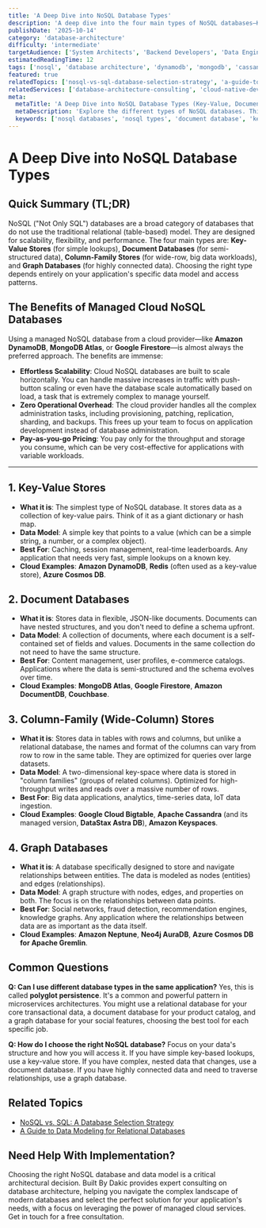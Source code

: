 ```yaml
---
title: 'A Deep Dive into NoSQL Database Types'
description: 'A deep dive into the four main types of NoSQL databases—Key-Value, Document, Column-Family, and Graph—with examples of use cases and popular cloud services.'
publishDate: '2025-10-14'
category: 'database-architecture'
difficulty: 'intermediate'
targetAudience: ['System Architects', 'Backend Developers', 'Data Engineers']
estimatedReadingTime: 12
tags: ['nosql', 'database architecture', 'dynamodb', 'mongodb', 'cassandra']
featured: true
relatedTopics: ['nosql-vs-sql-database-selection-strategy', 'a-guide-to-data-modeling-for-relational-databases']
relatedServices: ['database-architecture-consulting', 'cloud-native-development']
meta:
  metaTitle: 'A Deep Dive into NoSQL Database Types (Key-Value, Document, Graph)'
  metaDescription: 'Explore the different types of NoSQL databases. This guide covers Key-Value, Document, Column-Family, and Graph databases with use cases and cloud examples like DynamoDB and MongoDB.'
  keywords: ['nosql databases', 'nosql types', 'document database', 'key-value store', 'graph database']
---
```


# A Deep Dive into NoSQL Database Types

## Quick Summary (TL;DR)

NoSQL ("Not Only SQL") databases are a broad category of databases that do not use the traditional relational (table-based) model. They are designed for scalability, flexibility, and performance. The four main types are: **Key-Value Stores** (for simple lookups), **Document Databases** (for semi-structured data), **Column-Family Stores** (for wide-row, big data workloads), and **Graph Databases** (for highly connected data). Choosing the right type depends entirely on your application's specific data model and access patterns.

## The Benefits of Managed Cloud NoSQL Databases

Using a managed NoSQL database from a cloud provider—like **Amazon DynamoDB**, **MongoDB Atlas**, or **Google Firestore**—is almost always the preferred approach. The benefits are immense:

- **Effortless Scalability**: Cloud NoSQL databases are built to scale horizontally. You can handle massive increases in traffic with push-button scaling or even have the database scale automatically based on load, a task that is extremely complex to manage yourself.
- **Zero Operational Overhead**: The cloud provider handles all the complex administration tasks, including provisioning, patching, replication, sharding, and backups. This frees up your team to focus on application development instead of database administration.
- **Pay-as-you-go Pricing**: You pay only for the throughput and storage you consume, which can be very cost-effective for applications with variable workloads.

---

## 1. Key-Value Stores

- **What it is**: The simplest type of NoSQL database. It stores data as a collection of key-value pairs. Think of it as a giant dictionary or hash map.
- **Data Model**: A simple key that points to a value (which can be a simple string, a number, or a complex object).
- **Best For**: Caching, session management, real-time leaderboards. Any application that needs very fast, simple lookups on a known key.
- **Cloud Examples**: **Amazon DynamoDB**, **Redis** (often used as a key-value store), **Azure Cosmos DB**.

## 2. Document Databases

- **What it is**: Stores data in flexible, JSON-like documents. Documents can have nested structures, and you don't need to define a schema upfront.
- **Data Model**: A collection of documents, where each document is a self-contained set of fields and values. Documents in the same collection do not need to have the same structure.
- **Best For**: Content management, user profiles, e-commerce catalogs. Applications where the data is semi-structured and the schema evolves over time.
- **Cloud Examples**: **MongoDB Atlas**, **Google Firestore**, **Amazon DocumentDB**, **Couchbase**.

## 3. Column-Family (Wide-Column) Stores

- **What it is**: Stores data in tables with rows and columns, but unlike a relational database, the names and format of the columns can vary from row to row in the same table. They are optimized for queries over large datasets.
- **Data Model**: A two-dimensional key-space where data is stored in "column families" (groups of related columns). Optimized for high-throughput writes and reads over a massive number of rows.
- **Best For**: Big data applications, analytics, time-series data, IoT data ingestion.
- **Cloud Examples**: **Google Cloud Bigtable**, **Apache Cassandra** (and its managed version, **DataStax Astra DB**), **Amazon Keyspaces**.

## 4. Graph Databases

- **What it is**: A database specifically designed to store and navigate relationships between entities. The data is modeled as nodes (entities) and edges (relationships).
- **Data Model**: A graph structure with nodes, edges, and properties on both. The focus is on the relationships between data points.
- **Best For**: Social networks, fraud detection, recommendation engines, knowledge graphs. Any application where the relationships between data are as important as the data itself.
- **Cloud Examples**: **Amazon Neptune**, **Neo4j AuraDB**, **Azure Cosmos DB for Apache Gremlin**.

## Common Questions

**Q: Can I use different database types in the same application?**
Yes, this is called **polyglot persistence**. It's a common and powerful pattern in microservices architectures. You might use a relational database for your core transactional data, a document database for your product catalog, and a graph database for your social features, choosing the best tool for each specific job.

**Q: How do I choose the right NoSQL database?**
Focus on your data's structure and how you will access it. If you have simple key-based lookups, use a key-value store. If you have complex, nested data that changes, use a document database. If you have highly connected data and need to traverse relationships, use a graph database.

## Related Topics

- [NoSQL vs. SQL: A Database Selection Strategy](/category/database-architecture/nosql-vs-sql-database-selection-strategy)
- [A Guide to Data Modeling for Relational Databases](/category/database-architecture/a-guide-to-data-modeling-for-relational-databases)

## Need Help With Implementation?

Choosing the right NoSQL database and data model is a critical architectural decision. Built By Dakic provides expert consulting on database architecture, helping you navigate the complex landscape of modern databases and select the perfect solution for your application's needs, with a focus on leveraging the power of managed cloud services. Get in touch for a free consultation.
